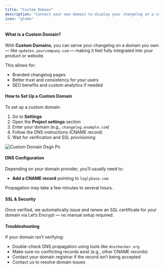 ```yaml
---
title: "Custom Domain"
description: "Connect your own domain to display your changelog at a custom URL instead of the default project.loglybase.com."
icon: "globe"
---
```


#### What is a Custom Domain?

With **Custom Domains**, you can serve your changelog on a domain you own — like `updates.yourcompany.com` — making it feel fully integrated into your product or website.

This allows for:

- Branded changelog pages
- Better trust and consistency for your users
- SEO benefits and custom analytics if needed

#### How to Set Up a Custom Domain

To set up a custom domain:

1. Go to **Settings**
2. Open the **Project settings** section
3. Enter your domain (e.g., `changelog.example.com`)
4. Follow the DNS instructions (CNAME record)
5. Wait for verification and SSL provisioning

![Custom Domain Dsgn Pn](/images/custom_domain_dsgn.png)

#### DNS Configuration

Depending on your domain provider, you’ll usually need to:

- **Add a CNAME record** pointing to `loglybase.com`

Propagation may take a few minutes to several hours.

#### SSL & Security

Once verified, we automatically issue and renew an SSL certificate for your domain via Let’s Encrypt — no manual setup required.

#### Troubleshooting

If your domain isn’t verifying:

- Double-check DNS propagation using tools like `dnschecker.org`
- Make sure no conflicting records exist (e.g., other CNAME records)
- Contact your domain registrar if the record isn’t being accepted
- Contact us to resolve domain issues